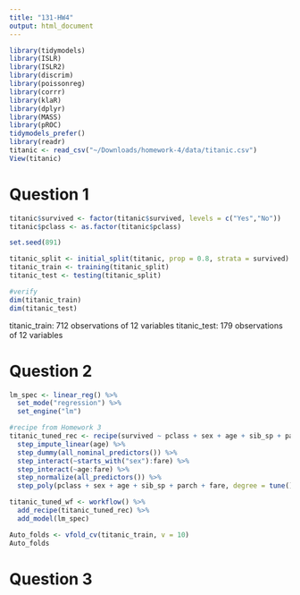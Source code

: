 ```yaml
---
title: "131-HW4"
output: html_document
---
```


```r
library(tidymodels)
library(ISLR) 
library(ISLR2) 
library(discrim)
library(poissonreg)
library(corrr)
library(klaR) 
library(dplyr)
library(MASS)
library(pROC)
tidymodels_prefer()
library(readr)
titanic <- read_csv("~/Downloads/homework-4/data/titanic.csv")
View(titanic)

```
# Question 1
```r
titanic$survived <- factor(titanic$survived, levels = c("Yes","No"))
titanic$pclass <- as.factor(titanic$pclass)

set.seed(891)

titanic_split <- initial_split(titanic, prop = 0.8, strata = survived)
titanic_train <- training(titanic_split)
titanic_test <- testing(titanic_split)

#verify 
dim(titanic_train)
dim(titanic_test)
```

titanic_train: 712 observations of 12 variables
titanic_test: 179 observations of 12 variables

# Question 2
```r
lm_spec <- linear_reg() %>%
  set_mode("regression") %>%
  set_engine("lm")

#recipe from Homework 3
titanic_tuned_rec <- recipe(survived ~ pclass + sex + age + sib_sp + parch + fare, data = titanic_train) %>%
  step_impute_linear(age) %>%
  step_dummy(all_nominal_predictors()) %>%
  step_interact(~starts_with("sex"):fare) %>%
  step_interact(~age:fare) %>%
  step_normalize(all_predictors()) %>%
  step_poly(pclass + sex + age + sib_sp + parch + fare, degree = tune())

titanic_tuned_wf <- workflow() %>%
  add_recipe(titanic_tuned_rec) %>%
  add_model(lm_spec)

Auto_folds <- vfold_cv(titanic_train, v = 10)
Auto_folds
```

# Question 3
```r

```

